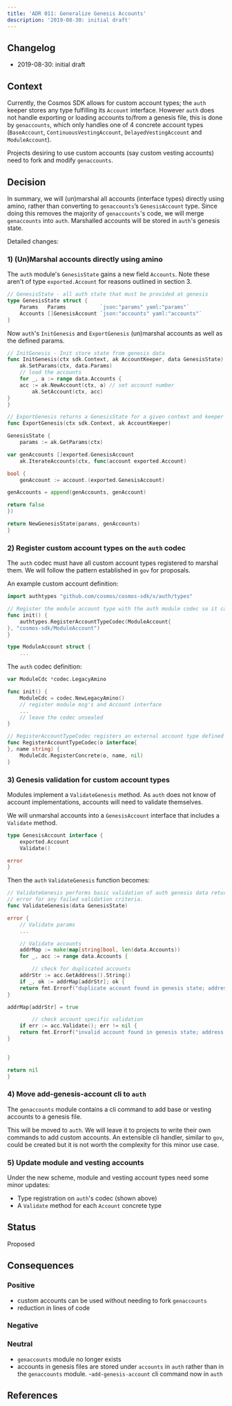 ```yaml
---
title: 'ADR 011: Generalize Genesis Accounts'
description: '2019-08-30: initial draft'
---
```


## Changelog

* 2019-08-30: initial draft

## Context

Currently, the Cosmos SDK allows for custom account types; the `auth` keeper stores any type fulfilling its `Account` interface. However `auth` does not handle exporting or loading accounts to/from a genesis file, this is done by `genaccounts`, which only handles one of 4 concrete account types (`BaseAccount`, `ContinuousVestingAccount`, `DelayedVestingAccount` and `ModuleAccount`).

Projects desiring to use custom accounts (say custom vesting accounts) need to fork and modify `genaccounts`.

## Decision

In summary, we will (un)marshal all accounts (interface types) directly using amino, rather than converting to `genaccounts`’s `GenesisAccount` type. Since doing this removes the majority of `genaccounts`'s code, we will merge `genaccounts` into `auth`. Marshalled accounts will be stored in `auth`'s genesis state.

Detailed changes:

### 1) (Un)Marshal accounts directly using amino

The `auth` module's `GenesisState` gains a new field `Accounts`. Note these aren't of type `exported.Account` for reasons outlined in section 3.

```go
// GenesisState - all auth state that must be provided at genesis
type GenesisState struct {
    Params   Params           `json:"params" yaml:"params"`
    Accounts []GenesisAccount `json:"accounts" yaml:"accounts"`
}
```

Now `auth`'s `InitGenesis` and `ExportGenesis` (un)marshal accounts as well as the defined params.

```go expandable
// InitGenesis - Init store state from genesis data
func InitGenesis(ctx sdk.Context, ak AccountKeeper, data GenesisState) {
    ak.SetParams(ctx, data.Params)
    // load the accounts
    for _, a := range data.Accounts {
    acc := ak.NewAccount(ctx, a) // set account number
        ak.SetAccount(ctx, acc)
}
}

// ExportGenesis returns a GenesisState for a given context and keeper
func ExportGenesis(ctx sdk.Context, ak AccountKeeper)

GenesisState {
    params := ak.GetParams(ctx)

var genAccounts []exported.GenesisAccount
    ak.IterateAccounts(ctx, func(account exported.Account)

bool {
    genAccount := account.(exported.GenesisAccount)

genAccounts = append(genAccounts, genAccount)

return false
})

return NewGenesisState(params, genAccounts)
}
```

### 2) Register custom account types on the `auth` codec

The `auth` codec must have all custom account types registered to marshal them. We will follow the pattern established in `gov` for proposals.

An example custom account definition:

```go
import authtypes "github.com/cosmos/cosmos-sdk/x/auth/types"

// Register the module account type with the auth module codec so it can decode module accounts stored in a genesis file
func init() {
    authtypes.RegisterAccountTypeCodec(ModuleAccount{
}, "cosmos-sdk/ModuleAccount")
}

type ModuleAccount struct {
    ...
```

The `auth` codec definition:

```go expandable
var ModuleCdc *codec.LegacyAmino

func init() {
    ModuleCdc = codec.NewLegacyAmino()
    // register module msg's and Account interface
    ...
    // leave the codec unsealed
}

// RegisterAccountTypeCodec registers an external account type defined in another module for the internal ModuleCdc.
func RegisterAccountTypeCodec(o interface{
}, name string) {
    ModuleCdc.RegisterConcrete(o, name, nil)
}
```

### 3) Genesis validation for custom account types

Modules implement a `ValidateGenesis` method. As `auth` does not know of account implementations, accounts will need to validate themselves.

We will unmarshal accounts into a `GenesisAccount` interface that includes a `Validate` method.

```go
type GenesisAccount interface {
    exported.Account
    Validate()

error
}
```

Then the `auth` `ValidateGenesis` function becomes:

```go expandable
// ValidateGenesis performs basic validation of auth genesis data returning an
// error for any failed validation criteria.
func ValidateGenesis(data GenesisState)

error {
    // Validate params
    ...

    // Validate accounts
    addrMap := make(map[string]bool, len(data.Accounts))
    for _, acc := range data.Accounts {

        // check for duplicated accounts
    addrStr := acc.GetAddress().String()
    if _, ok := addrMap[addrStr]; ok {
    return fmt.Errorf("duplicate account found in genesis state; address: %s", addrStr)
}

addrMap[addrStr] = true

        // check account specific validation
    if err := acc.Validate(); err != nil {
    return fmt.Errorf("invalid account found in genesis state; address: %s, error: %s", addrStr, err.Error())
}

 
}

return nil
}
```

### 4) Move add-genesis-account cli to `auth`

The `genaccounts` module contains a cli command to add base or vesting accounts to a genesis file.

This will be moved to `auth`. We will leave it to projects to write their own commands to add custom accounts. An extensible cli handler, similar to `gov`, could be created but it is not worth the complexity for this minor use case.

### 5) Update module and vesting accounts

Under the new scheme, module and vesting account types need some minor updates:

* Type registration on `auth`'s codec (shown above)
* A `Validate` method for each `Account` concrete type

## Status

Proposed

## Consequences

### Positive

* custom accounts can be used without needing to fork `genaccounts`
* reduction in lines of code

### Negative

### Neutral

* `genaccounts` module no longer exists
* accounts in genesis files are stored under `accounts` in `auth` rather than in the `genaccounts` module.
  -`add-genesis-account` cli command now in `auth`

## References
